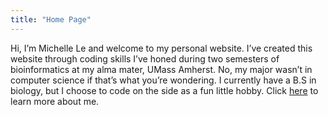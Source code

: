 ```yaml
---
title: "Home Page"
---
```


Hi, I'm Michelle Le and welcome to my personal website. I’ve created this website through coding skills I’ve honed during two semesters of bioinformatics at my alma mater, UMass Amherst. No, my major wasn’t in computer science if that’s what you’re wondering. I currently have a B.S in biology, but I choose to code on the side as a fun little hobby. Click [here](https://mishellele.github.io/Michelle/about.html) to learn more about me.
